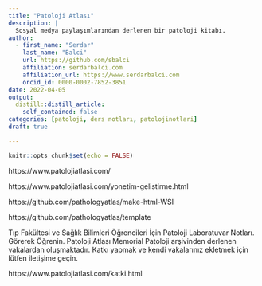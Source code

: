 ```yaml
---
title: "Patoloji Atlası"
description: |
  Sosyal medya paylaşımlarından derlenen bir patoloji kitabı.
author:
  - first_name: "Serdar"
    last_name: "Balci"
    url: https://github.com/sbalci
    affiliation: serdarbalci.com
    affiliation_url: https://www.serdarbalci.com
    orcid_id: 0000-0002-7852-3851
date: 2022-04-05
output:
  distill::distill_article:
    self_contained: false
categories: [patoloji, ders notları, patolojinotlari]
draft: true

---
```



```r
knitr::opts_chunk$set(echo = FALSE)
```


https://www.patolojiatlasi.com/

https://www.patolojiatlasi.com/yonetim-gelistirme.html

https://github.com/pathologyatlas/make-html-WSI

https://github.com/pathologyatlas/template



 Tıp Fakültesi ve Sağlık Bilimleri Öğrencileri İçin Patoloji Laboratuvar Notları. Görerek Öğrenin. Patoloji Atlası Memorial Patoloji arşivinden derlenen vakalardan oluşmaktadır. Katkı yapmak ve kendi vakalarınız ekletmek için lütfen iletişime geçin.

 https://www.patolojiatlasi.com/katki.html

 